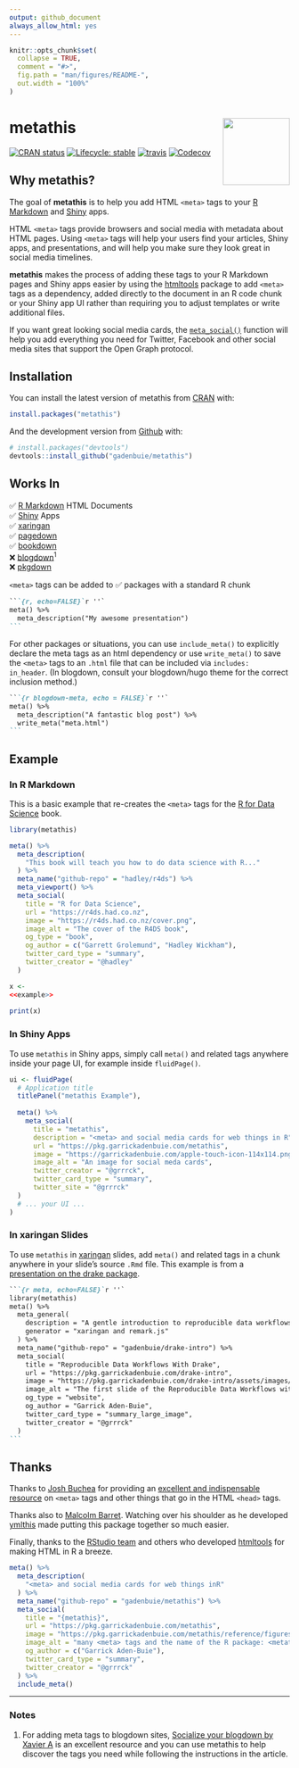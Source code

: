 ```yaml
---
output: github_document
always_allow_html: yes
---
```


<!-- README.md is generated from README.Rmd. Please edit that file -->

```r
knitr::opts_chunk$set(
  collapse = TRUE,
  comment = "#>",
  fig.path = "man/figures/README-",
  out.width = "100%"
)
```

# metathis <a href='https://pkg.garrickadenbuie.com/metathis/'><img src='man/figures/logo.png' align="right" height="120" /></a>

<!-- badges: start -->
[![CRAN status](https://www.r-pkg.org/badges/version/metathis)](https://CRAN.R-project.org/package=metathis)
[![Lifecycle: stable](https://img.shields.io/badge/lifecycle-stable-brightgreen.svg)](https://lifecycle.r-lib.org/articles/stages.html)
[![travis](https://travis-ci.org/gadenbuie/metathis.svg?branch=master)](https://travis-ci.org/gadenbuie/metathis)
[![Codecov](https://img.shields.io/codecov/c/github/gadenbuie/metathis)](https://codecov.io/github/gadenbuie/metathis)
<!-- badges: end -->

[rmarkdown]: https://rmarkdown.rstudio.com
[blogdown]: https://bookdown.org/yihui/blogdown
[Shiny]: https://shiny.rstudio.com
[r4ds]: https://r4ds.had.co.nz/
[xaringan]: https://slides.yihui.org/xaringan
[bookdown]: https://bookdown.org/
[pagedown]: https://github.com/rstudio/pagedown
[htmltools]: https://github.com/rstudio/htmltools
[pkgdown]: https://pkgdown.r-lib.org

## Why metathis?

The goal of **metathis** is to help you add HTML `<meta>` tags to your [R Markdown][rmarkdown] and [Shiny] apps.

HTML `<meta>` tags provide browsers and social media with metadata about HTML pages.
Using `<meta>` tags will help your users find your articles, Shiny apps, and presentations, and will help you make sure they look great in social media timelines.

**metathis** makes the process of adding these tags to your R Markdown pages and Shiny apps easier by using the [htmltools] package to add `<meta>` tags as a dependency, added directly to the document in an R code chunk or your Shiny app UI rather than requiring you to adjust templates or write additional files.

If you want great looking social media cards, the [`meta_social()`](http://pkg.garrickadenbuie.com/metathis/reference/meta_social.html) function will help you add everything you need for Twitter, Facebook and other social media sites that support the Open Graph protocol.

## Installation



You can install the latest version of metathis from [CRAN](https://CRAN.R-project.org) with:

``` r
install.packages("metathis")
```

And the development version from [Github](https://github.com/gadenbuie/metathis) with:

``` r
# install.packages("devtools")
devtools::install_github("gadenbuie/metathis")
```

## Works In

&#x2705; [R Markdown][rmarkdown] HTML Documents  
&#x2705; [Shiny] Apps  
&#x2705; [xaringan]  
&#x2705; [pagedown]  
&#x2705; [bookdown]  
&#x274C; [blogdown]<sup>1</sup>  
&#x274C; [pkgdown]

`<meta>` tags can be added to &#x2705; packages with a standard R chunk

````markdown
```{r, echo=FALSE}`r ''`
meta() %>% 
  meta_description("My awesome presentation")
```
````

For other packages or situations, you can use `include_meta()` to explicitly declare the meta tags as an html dependency or use `write_meta()` to save the `<meta>` tags to an `.html` file that can be included via `includes: in_header`.
(In blogdown, consult your blogdown/hugo theme for the correct inclusion method.)

````markdown
```{r blogdown-meta, echo = FALSE}`r ''`
meta() %>% 
  meta_description("A fantastic blog post") %>% 
  write_meta("meta.html")
```
````

## Example

### In R Markdown

This is a basic example that re-creates the `<meta>` tags for the [R for Data Science][r4ds] book. 

```r
library(metathis)
```

```r
meta() %>%
  meta_description(
    "This book will teach you how to do data science with R..."
  ) %>% 
  meta_name("github-repo" = "hadley/r4ds") %>% 
  meta_viewport() %>% 
  meta_social(
    title = "R for Data Science",
    url = "https://r4ds.had.co.nz",
    image = "https://r4ds.had.co.nz/cover.png",
    image_alt = "The cover of the R4DS book",
    og_type = "book",
    og_author = c("Garrett Grolemund", "Hadley Wickham"),
    twitter_card_type = "summary",
    twitter_creator = "@hadley"
  )
```

```r
x <- 
<<example>>
  
print(x)
```

### In Shiny Apps

To use `metathis` in Shiny apps, 
simply call `meta()` and related tags anywhere inside your page UI, 
for example inside `fluidPage()`.

```r
ui <- fluidPage(
  # Application title
  titlePanel("metathis Example"),
  
  meta() %>%
    meta_social(
      title = "metathis",
      description = "<meta> and social media cards for web things in R",
      url = "https://pkg.garrickadenbuie.com/metathis",
      image = "https://garrickadenbuie.com/apple-touch-icon-114x114.png",
      image_alt = "An image for social meda cards",
      twitter_creator = "@grrrck",
      twitter_card_type = "summary",
      twitter_site = "@grrrck"
  )
  # ... your UI ...
)
```

### In xaringan Slides

To use `metathis` in [xaringan] slides,
add `meta()` and related tags in a chunk anywhere in your slide's source `.Rmd` file.
This example is from a [presentation on the drake package](https://pkg.garrickadenbuie.com/drake-intro/).

````markdown
```{r meta, echo=FALSE}`r ''`
library(metathis)
meta() %>%
  meta_general(
    description = "A gentle introduction to reproducible data workflows with the {drake} package.",
    generator = "xaringan and remark.js"
  ) %>% 
  meta_name("github-repo" = "gadenbuie/drake-intro") %>% 
  meta_social(
    title = "Reproducible Data Workflows With Drake",
    url = "https://pkg.garrickadenbuie.com/drake-intro",
    image = "https://pkg.garrickadenbuie.com/drake-intro/assets/images/drake-intro-cover.jpg",
    image_alt = "The first slide of the Reproducible Data Workflows with drake presentation, featuring the drake hex logo and neatly ordered row of items on a desk (eraser, pencil, coffee cup, paperclips).",
    og_type = "website",
    og_author = "Garrick Aden-Buie",
    twitter_card_type = "summary_large_image",
    twitter_creator = "@grrrck"
  )
```
````


## Thanks

Thanks to [Josh Buchea](https://github.com/joshbuchea) for providing an [excellent and indispensable resource](https://github.com/joshbuchea/HEAD) on `<meta>` tags and other things that go in the HTML `<head>` tags.

Thanks also to [Malcolm Barret](https://github.com/malcolmbarrett). 
Watching over his shoulder as he developed [ymlthis](https://ymlthis.r-lib.org) made putting this package together so much easier.

Finally, thanks to the [RStudio team](https://github.com/rstudio) and others who developed [htmltools](https://github.com/rstudio/htmltools) for making HTML in R a breeze.

```r
meta() %>%
  meta_description(
    "<meta> and social media cards for web things inR"
  ) %>% 
  meta_name("github-repo" = "gadenbuie/metathis") %>% 
  meta_social(
    title = "{metathis}",
    url = "https://pkg.garrickadenbuie.com/metathis",
    image = "https://pkg.garrickadenbuie.com/metathis/reference/figures/card.png",
    image_alt = "many <meta> tags and the name of the R package: <metathis>",
    og_author = c("Garrick Aden-Buie"),
    twitter_card_type = "summary",
    twitter_creator = "@grrrck"
  ) %>% 
  include_meta()
```

---

### Notes

1. For adding meta tags to blogdown sites, [Socialize your blogdown by Xavier A](https://xvrdm.github.io/2017/10/23/socialize-your-blogdown/) is an excellent resource and you can use metathis to help discover the tags you need while following the instructions in the article.
